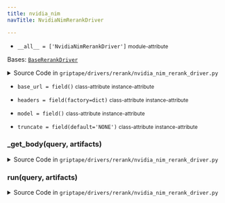 ```yaml
---
title: nvidia_nim
navTitle: NvidiaNimRerankDriver

---
```


-   `__all__ = ['NvidiaNimRerankDriver']` <small>module-attribute</small>  <span id="griptape.drivers.rerank.nvidia_nim.__all__"></span> 

<span id="griptape.drivers.rerank.nvidia_nim.NvidiaNimRerankDriver"></span>

Bases:
 [`BaseRerankDriver`](base_rerank_driver.mdx#griptape.drivers.rerank.base_rerank_driver.BaseRerankDriver "BaseRerankDriver (griptape.drivers.rerank.base_rerank_driver.BaseRerankDriver)")

<details><summary>Source Code in <code>griptape&#47;drivers&#47;rerank&#47;nvidia_nim_rerank_driver.py</code></summary>

```python
@define(kw_only=True)
class NvidiaNimRerankDriver(BaseRerankDriver):
    """Nvidia Rerank Driver."""

    model: str = field()
    base_url: str = field()
    truncate: Literal["NONE", "END"] = field(default="NONE")
    headers: dict = field(factory=dict)

    def run(self, query: str, artifacts: list[TextArtifact]) -> list[TextArtifact]:
        if not artifacts:
            return []

        response = requests.post(
            url=f"{self.base_url.rstrip('/')}/v1/ranking",
            json=self._get_body(query, artifacts),
            headers=self.headers,
        )

        response.raise_for_status()

        ranked_artifacts = []
        for ranking in response.json()["rankings"]:
            artifact = artifacts[ranking["index"]]
            artifact.meta.update({"logit": ranking["logit"], "usage": ranking.get("usage")})
            ranked_artifacts.append(artifact)

        return ranked_artifacts

    def _get_body(self, query: str, artifacts: list[TextArtifact]) -> dict:
        return {
            "model": self.model,
            "query": {"text": query},
            "passages": [{"text": artifact.value} for artifact in artifacts],
            "truncate": self.truncate,
        }
```

</details>

-   `base_url = field()` <small>class-attribute</small> <small>instance-attribute</small>  <span id="griptape.drivers.rerank.nvidia_nim.NvidiaNimRerankDriver.base_url"></span> 

-   `headers = field(factory=dict)` <small>class-attribute</small> <small>instance-attribute</small>  <span id="griptape.drivers.rerank.nvidia_nim.NvidiaNimRerankDriver.headers"></span> 

-   `model = field()` <small>class-attribute</small> <small>instance-attribute</small>  <span id="griptape.drivers.rerank.nvidia_nim.NvidiaNimRerankDriver.model"></span> 

-   `truncate = field(default='NONE')` <small>class-attribute</small> <small>instance-attribute</small>  <span id="griptape.drivers.rerank.nvidia_nim.NvidiaNimRerankDriver.truncate"></span> 

<span id="griptape.drivers.rerank.nvidia_nim.NvidiaNimRerankDriver._get_body"></span>

### \_get_body(query, artifacts)

<details><summary>Source Code in <code>griptape&#47;drivers&#47;rerank&#47;nvidia_nim_rerank_driver.py</code></summary>

```python
def _get_body(self, query: str, artifacts: list[TextArtifact]) -> dict:
    return {
        "model": self.model,
        "query": {"text": query},
        "passages": [{"text": artifact.value} for artifact in artifacts],
        "truncate": self.truncate,
    }
```

</details>

<span id="griptape.drivers.rerank.nvidia_nim.NvidiaNimRerankDriver.run"></span>

### run(query, artifacts)

<details><summary>Source Code in <code>griptape&#47;drivers&#47;rerank&#47;nvidia_nim_rerank_driver.py</code></summary>

```python
def run(self, query: str, artifacts: list[TextArtifact]) -> list[TextArtifact]:
    if not artifacts:
        return []

    response = requests.post(
        url=f"{self.base_url.rstrip('/')}/v1/ranking",
        json=self._get_body(query, artifacts),
        headers=self.headers,
    )

    response.raise_for_status()

    ranked_artifacts = []
    for ranking in response.json()["rankings"]:
        artifact = artifacts[ranking["index"]]
        artifact.meta.update({"logit": ranking["logit"], "usage": ranking.get("usage")})
        ranked_artifacts.append(artifact)

    return ranked_artifacts
```

</details>

